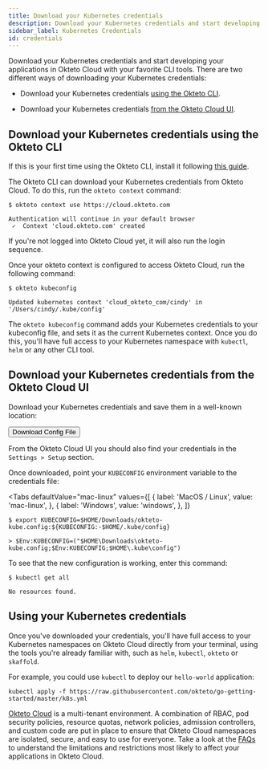 ```yaml
---
title: Download your Kubernetes credentials
description: Download your Kubernetes credentials and start developing your applications in Okteto Cloud
sidebar_label: Kubernetes Credentials
id: credentials
---
```



Download your Kubernetes credentials and start developing your applications in Okteto Cloud with your favorite CLI tools.
There are two different ways of downloading your Kubernetes credentials:

- Download your Kubernetes credentials [using the Okteto CLI](#download-your-kubernetes-credentials-using-the-okteto-cli).

- Download your Kubernetes credentials [from the Okteto Cloud UI](#download-your-kubernetes-credentials-from-the-okteto-cloud-ui).

## Download your Kubernetes credentials using the Okteto CLI

If this is your first time using the Okteto CLI, install it following [this guide](/docs/previous/cloud/okteto-cli/).

The Okteto CLI can download your Kubernetes credentials from Okteto Cloud. To do this, run the `okteto context` command:

```console
$ okteto context use https://cloud.okteto.com
```

```console
Authentication will continue in your default browser
 ✓  Context 'cloud.okteto.com' created
```

If you're not logged into Okteto Cloud yet, it will also run the login sequence.

Once your okteto context is configured to access Okteto Cloud, run the following command:

```console
$ okteto kubeconfig
```

```console
Updated kubernetes context 'cloud_okteto_com/cindy' in '/Users/cindy/.kube/config'
```

The `okteto kubeconfig` command adds your Kubernetes credentials to your kubeconfig file, and sets it as the current Kubernetes context.
Once you do this, you'll have full access to your Kubernetes namespace with `kubectl`, `helm` or any other CLI tool.

## Download your Kubernetes credentials from the Okteto Cloud UI

Download your Kubernetes credentials and save them in a well-known location:

<p text-align="center" style={{ display: 'flex', flexDirection: 'column', alignItems: 'center' }}>
  <Button external to="https://cloud.okteto.com/#/settings/setup/download-credentials">
    Download Config File
  </Button>
</p>

From the Okteto Cloud UI you should also find your credentials in the `Settings > Setup` section.

Once downloaded, point your `KUBECONFIG` environment variable to the credentials file:

<Tabs
  defaultValue="mac-linux"
  values={[
    { label: 'MacOS / Linux', value: 'mac-linux', },
    { label: 'Windows', value: 'windows', },
  ]}
>
<TabItem value="mac-linux">

```console
$ export KUBECONFIG=$HOME/Downloads/okteto-kube.config:${KUBECONFIG:-$HOME/.kube/config}
```

</TabItem>

<TabItem value="windows">

```console
> $Env:KUBECONFIG=("$HOME\Downloads\okteto-kube.config;$Env:KUBECONFIG;$HOME\.kube\config")
```

</TabItem>

</Tabs>

To see that the new configuration is working, enter this command:

```console
$ kubectl get all
```
```console
No resources found.
```

## Using your Kubernetes credentials

Once you've downloaded your credentials, you'll have full access to your Kubernetes namespaces on Okteto Cloud directly from your terminal, using the tools you're already familiar with, such as `helm`, `kubectl`, `okteto` or `skaffold`.

For example, you could use `kubectl` to deploy our `hello-world` application:

```terminal
kubectl apply -f https://raw.githubusercontent.com/okteto/go-getting-started/master/k8s.yml
```

[Okteto Cloud](/docs/previous/cloud) is a multi-tenant environment. A combination of RBAC, pod security policies, resource quotas, network policies, admission controllers, and custom code are put in place to ensure that Okteto Cloud namespaces are isolated, secure, and easy to use for everyone.
Take a look at the [FAQs](/docs/previous/reference/faqs) to understand the limitations and restrictions most likely to affect your applications in Okteto Cloud.
